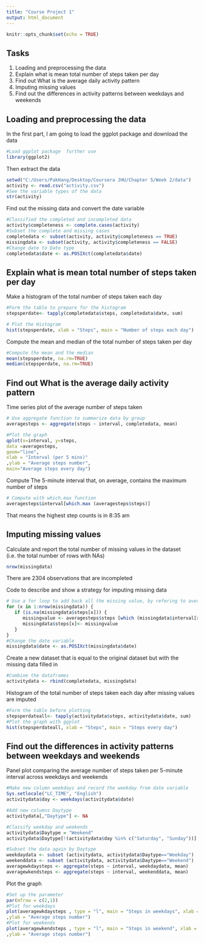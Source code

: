 ---
title: "Course Project 1"
output: html_document
---

```{r setup, include=FALSE}
knitr::opts_chunk$set(echo = TRUE)
```

## Tasks
1. Loading and preprocessing the data
2. Explain what is mean total number of steps taken per day
3. Find out What is the average daily activity pattern
4. Imputing missing values
5. Find out the differences in activity patterns between weekdays and weekends

## Loading and preprocessing the data 
In the first part, I am going to load the ggplot package and download the data

```{r ggplot2}
#Load ggplot package  further use 
library(ggplot2)
```
Then extract the data 
```{r download the data}
setwd("C:/Users/PakHang/Desktop/Coursera JHU/Chapter 5/Week 2/data")
activity <- read.csv("activity.csv")
#See the variable types of the data 
str(activity)

```

Find out the missing data and convert the date variable 
```{r adjust the data}
#Classified the completed and incompleted data 
activity$completeness <- complete.cases(activity)
#Subset the complete and missing cases 
completedata <- subset(activity, activity$completeness == TRUE)
missingdata <- subset(activity, activity$completeness == FALSE)
#Change date to Date type 
completedata$date <- as.POSIXct(completedata$date)
```
## Explain what is mean total number of steps taken per day 

Make a histogram of the total number of steps taken each day
```{r adjusting}
#Form the table to prepare for the histogram
stepsperdate<- tapply(completedata$steps, completedata$date, sum)
```
```{r histogram, echo=TRUE}
# Plot the Histogram
hist(stepsperdate, xlab = "Steps", main = "Number of steps each day")
```
Compute the mean and median of the total number of steps taken per day
```{r mean and median}
#Compute the mean and the median 
mean(stepsperdate, na.rm=TRUE)
median(stepsperdate, na.rm=TRUE)
```

## Find out What is the average daily activity pattern 

Time series plot of the average number of steps taken
```{r aggregate, echo=TRUE}
# Use aggregate function to summarize data by group
averagesteps <- aggregate(steps ~ interval, completedata, mean)
```
```{r ggplot, echo=TRUE}
#Plot the graph
qplot(x=interval, y=steps,  
data =averagesteps, 
geom="line", 
xlab = "Interval (per 5 mins)"
,ylab = "Average steps number", 
main="Average steps every day")
```

Compute The 5-minute interval that, on average, contains the maximum number of steps
```{r interval, echo=TRUE}
# Compute with which.max function
averagesteps$interval[which.max (averagesteps$steps)]
```
That means the highest step counts is in 8:35 am

## Imputing missing values

Calculate and report the total number of missing values in the dataset (i.e. the total number of rows with NAs)
```{r missingvalues, echo=TRUE}
nrow(missingdata)
```
There are 2304 observations that are incompleted

Code to describe and show a strategy for imputing missing data
```{r combine missingdata, echo=TRUE}
# Use a for loop to add back all the missing value, by refering to average
for (x in 1:nrow(missingdata)) {
   if (is.na(missingdata$steps[x])) {
      missingvalue <- averagesteps$steps [which (missingdata$interval[x] == averagesteps$interval) ]
      missingdata$steps[x]<- missingvalue
   }
}
#Change the date variable
missingdata$date <- as.POSIXct(missingdata$date)
```

Create a new dataset that is equal to the original dataset but with the missing data filled in
```{r combine dataframe, echo=TRUE}
#Combine the dataframes
activitydata <- rbind(completedata, missingdata)
```

Histogram of the total number of steps taken each day after missing values are imputed
```{r form Histogram, echo=TRUE}
#Form the table before plotting 
stepsperdateall<- tapply(activitydata$steps, activitydata$date, sum)
#Plot the graph with ggplot
hist(stepsperdateall, xlab = "Steps", main = "Steps every day")
```

## Find out the differences in activity patterns between weekdays and weekends

Panel plot comparing the average number of steps taken per 5-minute interval across weekdays and weekends

```{r form Weekdays and Weekends, echo=TRUE}
#Make new column weekdays and record the weekday from date variable
Sys.setlocale("LC_TIME", "English")
activitydata$day <- weekdays(activitydata$date)

#Add new columns Daytype
activitydata[,"Daytype"] <- NA

#Classify weekday and weekends 
activitydata$Daytype = "Weekend"
activitydata$Daytype[!(activitydata$day %in% c("Saturday", "Sunday"))] <- "Weekday"

#Subset the data again by Daytype 
weekdaydata <- subset (activitydata, activitydata$Daytype=="Weekday")
weekenddata <- subset (activitydata, activitydata$Daytype=="Weekend")
averagewkdaysteps <- aggregate(steps ~ interval, weekdaydata, mean)
averagewkendsteps <- aggregate(steps ~ interval, weekenddata, mean)

```

Plot the graph
```{r plotthegraph, echo=TRUE}
#Set up the parameter
par(mfrow = c(2,1))
#Plot for weekdays
plot(averagewkdaysteps , type = "l", main = "Steps in weekdays", xlab = "Interval (per 5 mins)"
,ylab = "Average steps number")
#Plot for weekends
plot(averagewkendsteps , type = "l", main = "Steps in weekend", xlab = "Interval (per 5 mins)"
,ylab = "Average steps number")
```

